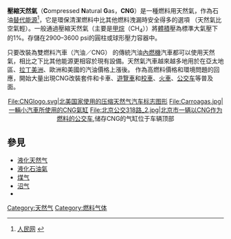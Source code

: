 {{multiple issues|
{{copypaste|time=2019-04-15T13:50:38+00:00}}
{{refimprove|time=2019-04-15T13:50:38+00:00}}
{{update|time=2019-04-15T13:50:38+00:00}}
{{expert|time=2019-04-15T13:53:24+00:00}}
{{onesource|time=2019-04-15T13:53:24+00:00}}
}}
'''壓縮天然氣'''（'''C'''ompressed '''N'''atural '''G'''as，'''CNG'''）是一種燃料用天然氣，作為石油[[替代能源|替代能源]]<ref>[http://english.people.com.cn/200702/06/eng20070206_347894.html 人民网] {{Wayback|url=http://english.people.com.cn/200702/06/eng20070206_347894.html |date=20130512134346 }} {{zh icon}}</ref>，它是環保清潔燃料中比其他燃料洩漏時安全得多的選項 （天然氣比空氣輕）。一般通過壓縮天然氣（主要是[[甲烷|甲烷]]（CH<sub>4</sub>））將[[體積|體積]]壓為標準大氣壓下的1%。存儲在2900–3600 psi的圓柱或球形壓力容器中。

只要改裝為雙燃料汽車（汽油／CNG） 的傳統汽油[[內燃機|內燃機]]汽車都可以使用天然氣，相比之下比其他能源更相容於現有設備。天然氣汽車越來越多地用於在亞太地區、[[拉丁美洲|拉丁美洲]]、歐洲和美國的汽油價格上漲後。 作為高燃料價格和環境問題的回應，開始大量出現CNG改裝套件和卡車、[[遊覽車|遊覽車]]和[[校車|校車]]、[[火車|火車]]、[[公交车|公交车]]等普及面。


<center><gallery>

File:CNGlogo.svg|北美国家使用的压缩天然气汽车标志图形
File:Carroagas.jpg|一輛小汽車所使用的CNG氣缸
File:北京公交318路_2.jpg|北京市一辆以CNG作为燃料的[[公交车|公交车]],储存CNG的气缸位于车辆顶部
</gallery></center>

== 參見 ==
* [[液化天然气|液化天然气]]
* [[液化石油氣|液化石油氣]]
* [[煤气|煤气]]
* [[沼气|沼气]]
* {{Link-en|天然气车辆|Natural gas vehicle}}

{{燃料气体}}
{{汽油}}

[[Category:天然气|Category:天然气]]
[[Category:燃料气体|Category:燃料气体]]